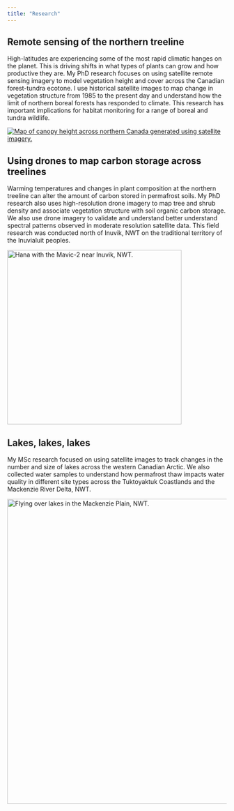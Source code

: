 ```yaml
---
title: "Research"
---
```


## Remote sensing of the northern treeline

High-latitudes are experiencing some of the most rapid climatic hanges on the planet. This is driving shifts in what types of plants can grow and how productive they are. My PhD research focuses on using satellite remote sensing imagery to model vegetation height and cover across the Canadian forest-tundra ecotone. I use historical satellite images to map change in vegetation structure from 1985 to the present day and understand how the limit of northern boreal forests has responded to climate. This research has important implications for habitat monitoring for a range of boreal and tundra wildlife.

[![Map of canopy height across northern Canada generated using satellite imagery.](media/treelinemap.png)](https://doi.org/10.1016/j.rse.2024.114097)

## Using drones to map carbon storage across treelines

Warming temperatures and changes in plant composition at the northern treeline can alter the amount of carbon stored in permafrost soils. My PhD research also uses high-resolution drone imagery to map tree and shrub density and associate vegetation structure with soil organic carbon storage. We also use drone imagery to validate and understand better understand spectral patterns observed in moderate resolution satellite data. This field research was conducted north of Inuvik, NWT on the traditional territory of the Inuvialuit peoples.

[![Hana with the Mavic-2 near Inuvik, NWT.](media/image0000021%20(1).jpg){fig-align="center" width="400"}](https://doi.org/10.1139/as-2024-0048)

## Lakes, lakes, lakes

My MSc research focused on using satellite images to track changes in the number and size of lakes across the western Canadian Arctic. We also collected water samples to understand how permafrost thaw impacts water quality in different site types across the Tuktoyaktuk Coastlands and the Mackenzie River Delta, NWT.

[![Flying over lakes in the Mackenzie Plain, NWT.](media/IMG_5003.jpg){width="700"}](https://iopscience.iop.org/article/10.1088/1748-9326/ac97f7)
